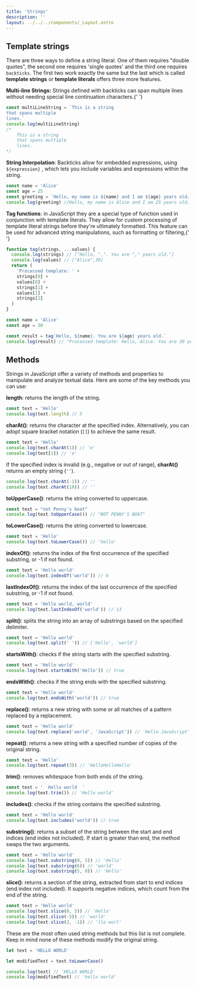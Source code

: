 ```yaml
---
title: 'Strings'
description: ''
layout: ../../../components/_Layout.astro
---
```


## Template strings

There are three ways to define a string literal. One of them requires "double quotes", the second one requires 'single quotes' and the third one requires `backticks`. The first two work exactly the same but the last which is called <b>template strings</b> or <b>template literals</b> offers three more features.

<b>Multi-line Strings:</b> Strings defined with backticks can span multiple
lines without needing special line continuation characters.{' '}

```javascript
const multiLineString = `This is a string
that spans multiple
lines.`
console.log(multiLineString)
/*
    This is a string
    that spans multiple
    lines.
*/
```

<b>String Interpolation</b>: Backticks allow for embedded expressions, using `${expression}`
, which lets you include variables and expressions within the string.

```javascript
const name = 'Alice'
const age = 25
const greeting = `Hello, my name is ${name} and I am ${age} years old.`
console.log(greeting) //Hello, my name is Alice and I am 25 years old.
```

<b>Tag functions</b>: in JavaScript they are a special type of function used in
conjunction with template literals. They allow for custom processing of template
literal strings before they're ultimately formatted. This feature can be used
for advanced string manipulations, such as formatting or filtering,{' '}

```javascript
function tag(strings, ...values) {
  console.log(strings) // ["Hello, ",". You are "," years old."]
  console.log(values) // ["Alice",30]
  return (
    'Processed template: ' +
    strings[0] +
    values[0] +
    strings[1] +
    values[1] +
    strings[2]
  )
}

const name = 'Alice'
const age = 30

const result = tag`Hello, ${name}. You are ${age} years old.`
console.log(result) // "Processed template: Hello, Alice. You are 30 years old."
```

## Methods

Strings in JavaScript offer a variety of methods and properties to manipulate and analyze textual data. Here are some of the key methods you can use:

<b>length</b>: returns the length of the string.

```javascript
const text = 'Hello'
console.log(text.length) // 5
```

<b>charAt()</b>: returns the character at the specified index. Alternatively,
you can adopt square bracket notation (<code>[]</code>) to achieve the same
result.

```javascript
const text = 'Hello'
console.log(text.charAt(1)) // 'e'
console.log(text[1]) // 'e'
```

If the specified index is invalid (e.g., negative or out of range), <b>charAt()</b> returns an empty string (<code>''</code>).

```javascript
console.log(text.charAt(-1)) // ''
console.log(text.charAt(10)) // ''
```

<b>toUpperCase()</b>: returns the string converted to uppercase.

```javascript
const text = "not Penny's boat"
console.log(text.toUpperCase()) // "NOT PENNY'S BOAT"
```

<b>toLowerCase()</b>: returns the string converted to lowercase.

```javascript
const text = 'Hello'
console.log(text.toLowerCase()) // 'hello'
```

<b>indexOf()</b>: returns the index of the first occurrence of the specified
substring, or -1 if not found.

```javascript
const text = 'Hello world'
console.log(text.indexOf('world')) // 6
```

<b>lastIndexOf()</b>: returns the index of the last occurrence of the specified
substring, or -1 if not found.

```javascript
const text = 'Hello world, world'
console.log(text.lastIndexOf('world')) // 13
```

<b>split()</b>: splits the string into an array of substrings based on the
specified delimiter.

```javascript
const text = 'Hello world'
console.log(text.split(' ')) // ['Hello', 'world']
```

<b>startsWith()</b>: checks if the string starts with the specified substring.

```javascript
const text = 'Hello world'
console.log(text.startsWith('Hello')) // true
```

<b>endsWith()</b>: checks if the string ends with the specified substring.

```javascript
const text = 'Hello world'
console.log(text.endsWith('world')) // true
```

<b>replace()</b>: returns a new string with some or all matches of a pattern
replaced by a replacement.

```javascript
const text = 'Hello world'
console.log(text.replace('world', 'JavaScript')) // 'Hello JavaScript'
```

<b>repeat()</b>: returns a new string with a specified number of copies of the
original string.

```javascript
const text = 'Hello'
console.log(text.repeat(3)) // 'HelloHelloHello'
```

<b>trim()</b>: removes whitespace from both ends of the string.

```javascript
const text = '  Hello world  '
console.log(text.trim()) // 'Hello world'
```

<b>includes()</b>: checks if the string contains the specified substring.

```javascript
const text = 'Hello world'
console.log(text.includes('world')) // true
```

<b>substring()</b>: returns a subset of the string between the start and end
indices (end index not included). If start is greater than end, the method swaps
the two arguments.

```javascript
const text = 'Hello world'
console.log(text.substring(0, 5)) // 'Hello'
console.log(text.substring(6)) // 'world'
console.log(text.substring(5, 0)) // 'Hello'
```

<b>slice()</b>: returns a section of the string, extracted from start to end
indices (end index not included). It supports negative indices, which count from
the end of the string.

```javascript
const text = 'Hello world'
console.log(text.slice(0, 5)) // 'Hello'
console.log(text.slice(-5)) // 'world'
console.log(text.slice(2, -1)) // 'llo worl'
```

These are the most often used string methods but this list is not complete. Keep in mind none of these methods modify the original string.

```javascript
let text = 'HELLO WORLD'

let modifiedText = text.toLowerCase()

console.log(text) // 'HELLO WORLD'
console.log(modifiedText) // 'hello world'
```
